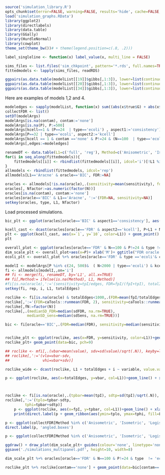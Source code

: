 ```r
source('simulation_library.R')
opts_chunk$set(error=FALSE, warning=FALSE, results='hide', cache=FALSE, dev=c('png', 'pdf'))
load('simulation_graphs.RData')
library(ggplot2)
library(directlabels)
library(data.table)
library(GGally)
library(HurdleNormal)
library(cowplot)
theme_set(theme_bw())# + theme(legend.position=c(.8, .2)))

label_singleline <- function(x) label_value(x, multi_line = FALSE)

sims_files <- list.files('sim_chkpoint', pattern='*.rds', full.names=TRUE)
fittedmodels <- lapply(sims_files, readRDS)

```

```r
ggpairs(as.data.table(modelList[[19]]$gibbs[,1:3]), lower=list(continuous=ggally_hurdle), upper=list(continuous=HurdleNormal:::ggally_hmosaic))
ggpairs(as.data.table(modelList[[20]]$gibbs[,1:3]), lower=list(continuous=ggally_hurdle), upper=list(continuous=HurdleNormal:::ggally_hmosaic))
ggpairs(as.data.table(modelList[[34]]$gibbs[,1:3]), lower=list(continuous=ggally_hurdle), upper=list(continuous=HurdleNormal:::ggally_hmosaic))
```
Here are examples of models 1,2 and 4.


```r
modeledges <- sapply(modelList, function(x) sum((abs(x$true$G) + abs(x$true$H) + abs(x$true$K))>0) - ncol(x$true$G))/2
collectFDR <- list()
setDT(modelArgs)
modelArgs[is.na(contam), contam:='none']
modelArgs[is.na(P), P:=500]
modelArgs[kcell==1 & (P==24  | type=='ecoli') , aspect1:='consistency']
modelArgs[P==32 | type=='ecoli', aspect2:='kcell']
modelArgs[kcell == 1 & contam =='none' & P!=24 & (N==100  | type=='ecoli'), aspect3:='overall']
modelArgs[,edges:=modeledges]

renameDT <- data.table(L1=c('full', 'reg'), Method=c('Anisometric', 'Isometric'))
for(i in seq_along(fittedmodels)){
    fittedmodels[[i]] <- rbindlist(fittedmodels[[i]], idcol='i')[!L1 %in% c('Cfull', 'Creg')]
}
allmodels <- rbindlist(fittedmodels, idcol='rep')
allmodels[L1=='Aracne' & oracle=='BIC', FDR:=NA]

oracles <- allmodels[!is.na(oracle),.(sensitivity=mean(sensitivity), fdr=mean(FDR), sd_sens = sd(sensitivity), sd_fdr = sd(FDR)),keyby=list(L1, oracle, i)][modelArgs,,on='i']
oracles[, Nfactor:=as.numeric(factor(N))]
oracles[is.na(contam), contam:='none']
oracles[oracle=='BIC' & L1=='Aracne', ':='(FDR=NA, sensitivity=NA)]
setkey(oracles, type, L1, Nfactor)
```
Load processed simulations.



```r
bic_plt <- ggplot(oracles[oracle=='BIC' & aspect1=='consistency'], aes(x=fdr, y=sensitivity, label=Nfactor, color=L1))+ geom_point(size=.1) + geom_text(vjust=0, hjust=0, size=3) + geom_path(aes(group=L1)) + facet_wrap(~type + contam, labeller=label_singleline) + ggtitle("Consistency and BIC tuning") + ylab('Sensitivity') + xlab('FDR')  + scale_color_discrete('Method')+ theme(legend.position=c(.8, .2))
```

```r
kcell_cast <- dcast(oracles[oracle=='FDR' & aspect2=='kcell'], P+L1 + N + type + contam ~ kcell, value.var='sensitivity')
plt <- ggplot(kcell_cast, aes(x=`1`, y=`10`, color=L1)) + geom_point() + facet_wrap(~type+N+P, labeller=label_both)
plt

```

```r
overall_plot <- ggplot(oracles[oracle=='FDR' & N==100 & P!=24 & type !='ecoli'], aes(y=sensitivity, color=L1, lty=factor(kcell))) + facet_wrap(~type, scales='free_y') + ylab('Sensitivity') +geom_line() + scale_linetype('# Cells')  + guides(colour = "none")
dim_scale_plt <- overall_plot+aes(x=P)+ xlab('M')+ ggtitle("FDR oracle tuning: dimensional scaling")
ecoli_plt <- overall_plot %+% oracles[oracle=='FDR' & type =='ecoli'& contam=='none']+ aes(x=N) + geom_line() + ggtitle("Sample size") +ylab(NULL) 

```

```r
modelI <- modelArgs[P %in% c(24, 500)&  ( N<2000 | type=='ecoli') & kcell==1  & contam %in% c('none', 'selection'), .(i, P, type, edges, kcell, N, contam)]
fi <- allmodels[modelI,,on='i']
## fi <- merge(fi, renameDT, by='L1', all.x=TRUE)
## fi[,Method:= ifelse(is.na(Method), L1, Method)]
#fi[is.na(oracle),':='(sensitivity=tpI/edges, FDR=fpI/(fpI+tpI), totalI=floor(fpI+tpI))]
setkey(fi, rep, i, L1, totalEdges)

roclike <- fi[is.na(oracle) & totalEdges<1000,.(FDR=mean(fpI/totalEdges), sensitivity=mean(tpI/edges), sdFDR=sd(fpI/totalEdges)/sqrt(.N), sdSens=sd(tpI/edges)/(sqrt(.N))), keyby=list(L1, totalEdges, i, N, type, contam)]
roclike[,':='(FDR=caTools::runmean(FDR, 2), sensitivity=caTools::runmean(sensitivity, k=2)), keyby=list(L1, N, type, contam, i)]
roclike[,fN:=factor(N)]
roclike[,.(medianSD_FDR=median(sdFDR, na.rm=TRUE),
          medianSD_sens=median(sdSens, na.rm=TRUE))]

bic <- fi[oracle=='BIC',.(FDR=median(FDR), sensitivity=median(sensitivity)), key=key(roclike)]


roclike_plt <- ggplot(roclike, aes(x=FDR, y=sensitivity, color=L1))+geom_path() + facet_wrap(~type + contam+N, labeller=label_singleline, scales='free_y') + scale_color_discrete('Method') + ggtitle('Sensitivity vs FDR')
roclike_plt+ geom_point(data=bic, pch=9)
```

```r
## roclike <- mfi[,.(vbar=mean(value), sdv=sd(value)/sqrt(.N)), keyby=list(L1, totalEdges, i, variable)]
## roclike[,':='(vlo=vbar-sdv,
##               vhi=vbar+sdv)]

roclike_wide <- dcast(roclike, L1 + totalEdges + i ~ variable, value.var='vbar')

p <- ggplot(roclike, aes(x=totalEdges, y=vbar, col=L1))+geom_line() + xlab("Total Edges") + ylab("Measure") + facet_wrap(~i+variable, scales='free') + xlim(0, 100)



roclike <- fi[is.na(oracle),.(tpbar=mean(tpI), sdtp=sd(tpI)/sqrt(.N)), keyby=list(L1, fpI, i)]
roclike[,':='(tplo=tpbar-sdtp,
         tphi=tpbar+sdtp)]
    p <- ggplot(roclike, aes(x=fpI, y=tpbar, col=L1))+geom_line() + xlab("False Edges") + ylab("True Edges") + xlim(0, 20) + facet_wrap(~i)
    print(direct.label(p + geom_ribbon(aes(ymin=tplo, ymax=tphi, fill=L1), alpha=.3), 'angled.boxes'))

p <- ggplot(collectFDR[Method %in% c('Anisometric', 'Isometric', 'Logistic', 'Gaussian', 'NPN') & N==100 & !(type %like% '2')], aes(y=sensbar, x=P, color=Method)) + geom_l2ine()+ facet_wrap(~type) + theme_bw() + xlab('M') + ylab('Sensitivity')
direct.label(p, 'angled.boxes')

p <- ggplot(collectFDR[Method %in% c('Anisometric', 'Isometric', 'Logistic', 'Gaussian', 'NPN') & N==10000 & !(type %like% '2')], aes(y=sensbar, x=P, color=Method)) + geom_line()+ facet_wrap(~type) + theme_bw() + xlab('M') + ylab('Sensitivity')


```

```r
ggdraw() + draw_plot(dim_scale_plt+ guides(colour='none', linetype='none'), y=.65, height=.35, width=.6)+ draw_plot(ecoli_plt, y=.65, x=.6, height=.35, width=.4) + draw_plot(bic_plt, height=.65) + draw_plot_label(c('A', 'B', 'C'), c(0, .6, 0), c(1, 1, .65))
ggsave('./simulations_multipanel.pdf', height=10, width=8)
```

```r
dim_scale_plt %+% oracles[oracle=='FDR' & N==100 & P!=24 & type  != 'ecoli'] + scale_color_discrete('Method') + guides(colour = 'legend') + theme(legend.position='bottom')
```

```r
roclike_plt %+% roclike[contam=='none'] + geom_point(data=bic[contam=='none'], pch=9) + theme(legend.position='bottom')
```

